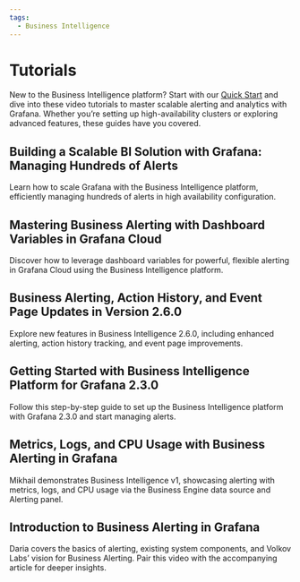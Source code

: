 ```yaml
---
tags:
  - Business Intelligence
---
```



# Tutorials

New to the Business Intelligence platform? Start with our [Quick Start](/big/quick-start/) and dive into these video tutorials to master scalable alerting and analytics with Grafana. Whether you’re setting up high-availability clusters or exploring advanced features, these guides have you covered.

<Tutorials />

## Building a Scalable BI Solution with Grafana: Managing Hundreds of Alerts

Learn how to scale Grafana with the Business Intelligence platform, efficiently managing hundreds of alerts in high availability configuration.

<Youtube
  id="aOFfKYsZ9XM"
  title="Building a Scalable BI Solution with Grafana: Managing Hundreds of Alerts"
/>

## Mastering Business Alerting with Dashboard Variables in Grafana Cloud

Discover how to leverage dashboard variables for powerful, flexible alerting in Grafana Cloud using the Business Intelligence platform.

<Youtube
  id="ey0ZSbSDxtI"
  title="Mastering Business Alerting: Dashboard Variables in Grafana Cloud"
/>

## Business Alerting, Action History, and Event Page Updates in Version 2.6.0

Explore new features in Business Intelligence 2.6.0, including enhanced alerting, action history tracking, and event page improvements.

<Youtube
  id="IOYyfIkNwJ4"
  title="Business Alerting, Action History, and Event Page Updates in Business Intelligence 2.6.0"
/>

## Getting Started with Business Intelligence Platform for Grafana 2.3.0

Follow this step-by-step guide to set up the Business Intelligence platform with Grafana 2.3.0 and start managing alerts.

<Youtube
  id="KM5a2qzlOak"
  title="Getting Started with Business Intelligence Platform for Grafana 2.3.0"
/>

## Metrics, Logs, and CPU Usage with Business Alerting in Grafana

Mikhail demonstrates Business Intelligence v1, showcasing alerting with metrics, logs, and CPU usage via the Business Engine data source and Alerting panel.

<Youtube
  id="8UaY916PPXc"
  title="Metrics, Logs, and CPU Usage with Business Alerting in Grafana"
/>

## Introduction to Business Alerting in Grafana

Daria covers the basics of alerting, existing system components, and Volkov Labs’ vision for Business Alerting. Pair this video with the accompanying article for deeper insights.

<Youtube id="vky-7-DfvXE" title="Business Alerting Announcement" />
